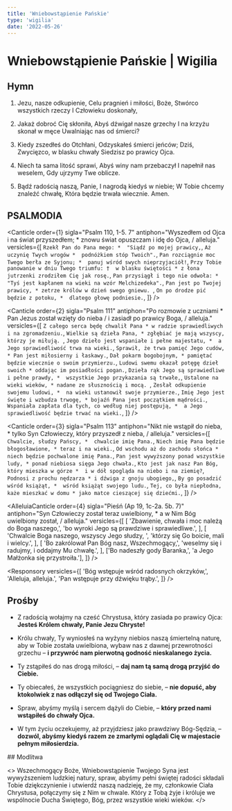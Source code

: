 ```yaml
---
title: 'Wniebowstąpienie Pańskie'
type: 'wigilia'
date: '2022-05-26'
---
```


# Wniebowstąpienie Pańskie | Wigilia

<OpeningVersicle />

## Hymn

1. Jezu, nasze odkupienie,
   Celu pragnień i miłości,
   Boże, Stwórco wszystkich rzeczy
   I Człowieku doskonały,

2. Jakaż dobroć Cię skłoniła,
   Abyś dźwigał nasze grzechy
   I na krzyżu skonał w męce
   Uwalniając nas od śmierci?

3. Kiedy zszedłeś do Otchłani,
   Odzyskałeś śmierci jeńców;
   Dziś, Zwycięzco, w blasku chwały
   Siedzisz po prawicy Ojca.

4. Niech ta sama litość sprawi,
   Abyś winy nam przebaczył
   I napełnił nas weselem,
   Gdy ujrzymy Twe oblicze.

5. Bądź radością naszą, Panie,
   I nagrodą kiedyś w niebie;
   W Tobie chcemy znaleźć chwałę,
   Która będzie trwała wiecznie. Amen.

## PSALMODIA

<Canticle
  order={1}
  sigla="Psalm 110, 1-5. 7"
  antiphon="Wyszedłem od Ojca i na świat przyszedłem; * znowu świat opuszczam i idę do Ojca, / alleluja."
  versicles={[
    `Rzekł Pan do Pana mego: * 
"Siądź po mojej prawicy,`,
    `Aż uczynię Twych wrogów * 
podnóżkiem stóp Twoich".`,
    `Pan rozciągnie moc Twego berła ze Syjonu; * 
panuj wśród swych nieprzyjaciół!`,
    `Przy Tobie panowanie w dniu Twego triumfu: † 
w blasku świętości *
z łona jutrzenki zrodziłem Cię jak rosę.`,
    `Pan przysiągł i tego nie odwoła: *
"Tyś jest kapłanem na wieki na wzór Melchizedeka".`,
    `Pan jest po Twojej prawicy, *
zetrze królów w dzień swego gniewu. `,
    `On po drodze pić będzie z potoku, * 
dlatego głowę podniesie.`,
  ]}
/>

<Canticle
  order={2}
  sigla="Psalm 111"
  antiphon="Po rozmowie z uczniami * Pan Jezus został wzięty do nieba / i zasiadł po prawicy Boga, / alleluja."
  versicles={[
    `Z całego serca będę chwalił Pana *
w radzie sprawiedliwych i na zgromadzeniu.`,
    `Wielkie są dzieła Pana, *
zgłębiać je mają wszyscy, którzy je miłują. `,
    `Jego dzieło jest wspaniałe i pełne majestatu, * 
a Jego sprawiedliwość trwa na wieki.`,
    `Sprawił, że trwa pamięć Jego cudów, *
Pan jest miłosierny i łaskawy.`,
    `Dał pokarm bogobojnym, *
pamiętać będzie wiecznie o swoim przymierzu.`,
    `Ludowi swemu okazał potęgę dzieł swoich *
oddając im posiadłości pogan.`,
    `Dzieła rąk Jego są sprawiedliwe i pełne prawdy, * 
wszystkie Jego przykazania są trwałe,`,
    `Ustalone na wieki wieków, *
nadane ze słusznością i mocą. `,
    `Zesłał odkupienie swojemu ludowi, * 
na wieki ustanowił swoje przymierze.`,
    `Imię Jego jest święte i wzbudza trwogę, *
bojaźń Pana jest początkiem mądrości.`,
    `Wspaniała zapłata dla tych, co według niej postępują, * 
a Jego sprawiedliwość będzie trwać na wieki.`,
  ]}
/>

<Canticle
  order={3}
  sigla="Psalm 113"
  antiphon="Nikt nie wstąpił do nieba, * tylko Syn Człowieczy, który przyszedł z nieba, / alleluja."
  versicles={[
    `Chwalcie, słudzy Pańscy, * 
chwalcie imię Pana.`,
    `Niech imię Pana będzie błogosławione, *
teraz i na wieki.`,
    `Od wschodu aż do zachodu słońca * 
niech będzie pochwalone imię Pana.`,
    `Pan jest wywyższony ponad wszystkie ludy, *
ponad niebiosa sięga Jego chwała.`,
    `Kto jest jak nasz Pan Bóg, który mieszka w górze * 
i w dół spogląda na niebo i na ziemię?`,
    `Podnosi z prochu nędzarza *
i dźwiga z gnoju ubogiego,`,
    `By go posadzić wśród książąt, * 
wśród książąt swojego ludu.`,
    `Tej, co była niepłodna, każe mieszkać w domu *
jako matce cieszącej się dziećmi.`,
  ]}
/>

<AlleluiaCanticle
  order={4}
  sigla="Pieśń (Ap 19, 1c-2a. 5b. 7)"
  antiphon="Syn Człowieczy został teraz uwielbiony, * a w Nim Bóg uwielbiony został, / alleluja."
  versicles={[
    [
      'Zbawienie, chwała i moc należą do Boga naszego,',
      'bo wyroki Jego są prawdziwe i sprawiedliwe.',
    ],
    [
      'Chwalcie Boga naszego, wszyscy Jego słudzy, ',
      'którzy się Go boicie, mali i wielcy.',
    ],
    [
      'Bo zakrólował Pan Bóg nasz, Wszechmogący,',
      'weselmy się i radujmy, i oddajmy Mu chwałę.',
    ],
    ['Bo nadeszły gody Baranka,', 'a Jego Małżonka się przystroiła.'],
  ]}
/>

<Passage
  sigla="Ef 2, 4-6"
  passage="Bóg, będąc bogaty w miłosierdzie, przez wielką swą miłość, jaką nas umiłował, i to nas, umarłych na skutek występków, razem z Chrystusem przywrócił do życia. Łaską bowiem jesteście zbawieni. Razem też wskrzesił i razem posadził na wyżynach niebieskich, w Chrystusie Jezusie."
/>

<Responsory
  versicles={[
    'Bóg wstępuje wśród radosnych okrzyków,',
    'Alleluja, alleluja.',
    'Pan wstępuje przy dźwięku trąby.',
  ]}
/>

<Magnificat
  isEve
  antiphon="Ojcze, objawiłem imię Twoje ludziom, których mi dałeś, * a teraz proszę za nimi, nie za światem, / bo idę do Ciebie, / alleluja."
/>

## Prośby

- Z radością wołajmy na cześć Chrystusa, który zasiada po prawicy Ojca: **Jesteś Królem chwały, Panie Jezu Chryste!**

- Królu chwały, Ty wyniosłeś na wyżyny niebios naszą śmiertelną naturę, aby w Tobie została uwielbiona, wybaw nas z dawnej przewrotności grzechu – **i przywróć nam pierwotną godność nieskalanego życia.**

- Ty zstąpiłeś do nas drogą miłości, – **daj nam tą samą drogą przyjść do Ciebie.**

- Ty obiecałeś, że wszystkich pociągniesz do siebie, – **nie dopuść, aby ktokolwiek z nas odłączył się od Twojego Ciała.**

- Spraw, abyśmy myślą i sercem dążyli do Ciebie, – **który przed nami wstąpiłeś do chwały Ojca.**

- W tym życiu oczekujemy, aż przyjdziesz jako prawdziwy Bóg-Sędzia, – **dozwól, abyśmy kiedyś razem ze zmarłymi oglądali Cię w majestacie pełnym miłosierdzia.**

<CustomIntercessions />

<KyrieEleison />

<LordsPrayer />
## Modlitwa

<>
  Wszechmogący Boże, Wniebowstąpienie Twojego Syna jest wywyższeniem ludzkiej
  natury, spraw, abyśmy pełni świętej radości składali Tobie dziękczynienie i
  utwierdź naszą nadzieję, że my, członkowie Ciała Chrystusa, połączymy się z
  Nim w chwale. Który z Tobą żyje i króluje we wspólnocie Ducha Świętego, Bóg,
  przez wszystkie wieki wieków.
</>

<Amen />

<BlessingAndConcludingVersicle />

<ReginaCaeli />
